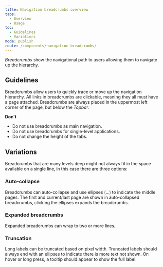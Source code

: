 ```yaml
---
title: Navigation breadcrumbs overview
tabs:
  - Overview
  - Usage
toc:
  - Guidelines
  - Variations
mode: publish
route: /components/navigation-breadcrumbs/
---
```


_Breadcrumbs_ show the navigational path to users allowing them to navigate up the hierarchy.

<!--One to two sentences as an introduction to the component-->

## Guidelines

<!--List how to use it, sizes, widths, grid interactions, color allowances -->

Breadcrumbs allow users to quickly trace or move up the navigation hierarchy. All links in breadcrumbs are clickable, meaning they all must have a page attached. Breadcrumbs are always placed in the uppermost left corner of the page, but below the _Topbar_.

**Don't**

<!--Bullet point list if needed -->

- Do not use breadcrumbs as main navigation.
- Do not use breadcrumbs for single-level applications.
- Do not change the height of the tabs.

## Variations

<!--One ### heading per frame in Figma, explaining each component in that frame. One 'content' section per variation if needed -->

<FigmaImage
  url="https://www.figma.com/file/0bGXR2sCwMVSDNyyzu5BXrO5/UI%E2%80%94User-Interface?node-id=2670%3A144"
  alt="Figma design of breadcrumb"
/>

Breadcrumbs that are many levels deep might not always fit in the space available on a single line, in this case there are three options:

### Auto-collapse

Breadcrumbs can auto-collapse and use ellipses (...) to indicate the middle pages. The first and current/last page are shown in auto-collapsed breadcrumbs, clicking the ellipses expands the breadcrumbs.

### Expanded breadcrumbs

Expanded breadcrumbs can wrap to two or more lines.

### Truncation

Long labels can be truncated based on pixel width. Truncated labels should always end with an ellipses to indicate there is more text not shown. On hover or long press, a tooltip should appear to show the full label.
